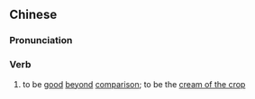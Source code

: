 {{also|观止}}
==Chinese==
{{zh-forms|s=观止}}

===Pronunciation===
{{zh-pron
|m=guānzhǐ
|cat=v
}}

===Verb===
{{zh-verb}}

# to be [[good]] [[beyond]] [[comparison]]; to be the [[cream of the crop]]